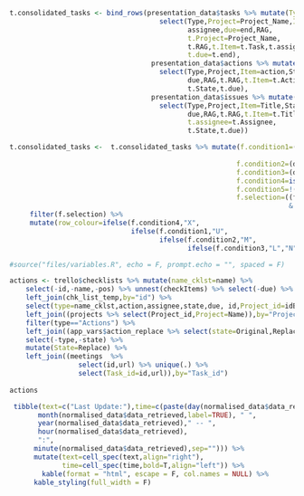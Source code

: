 ```r
t.consolidated_tasks <- bind_rows(presentation_data$tasks %>% mutate(Type="Task") %>%
                                     select(Type,Project=Project_Name,Item=Task,State,
                                            assignee,due=end,RAG,
                                            t.Project=Project_Name,
                                            t.RAG,t.Item=t.Task,t.assignee,t.State,
                                            t.due=t.end),
                                   presentation_data$actions %>% mutate(Type="Action") %>%
                                     select(Type,Project,Item=action,State,assignee,
                                            due,RAG,t.RAG,t.Item=t.Action,t.assignee,
                                            t.State,t.due),
                                   presentation_data$issues %>% mutate(Type="Issue") %>%
                                     select(Type,Project,Item=Title,State,assignee=Assignee,
                                            due,RAG,t.RAG,t.Item=t.Title,
                                            t.assignee=t.Assignee,
                                            t.State,t.due))
```

```r
t.consolidated_tasks <-  t.consolidated_tasks %>% mutate(f.condition1=(due <= app_vars$today),
                                                        
                                                        f.condition2=(due < (app_vars$today + app_vars$horizon_span1)),
                                                        f.condition3=(due < (app_vars$today + app_vars$horizon_span2)),
                                                        f.condition4=is.na(strftime(due)),
                                                        f.condition5=!(State %in% c("Complete","Closed")),
                                                        f.selection=((f.condition1 | f.condition3 |f.condition4)
                                                                     & f.condition5)) %>%
     filter(f.selection) %>%
     mutate(row_colour=ifelse(f.condition4,"X",
                              ifelse(f.condition1,"U",
                                     ifelse(f.condition2,"M",
                                            ifelse(f.condition3,"L","N")))))         
```



```r
#source("files/variables.R", echo = F, prompt.echo = "", spaced = F)

actions <- trello$checklists %>% mutate(name_cklst=name) %>%
    select(-id,-name,-pos) %>% unnest(checkItems) %>% select(-due) %>%
    left_join(chk_list_temp,by="id") %>%
    select(type=name_cklst,action,assignee,state,due, id,Project_id=idBoard,Task_id=idCard) %>%
    left_join((projects %>% select(Project_id,Project=Name)),by="Project_id") %>%
    filter(type=="Actions") %>% 
    left_join((app_vars$action_replace %>% select(state=Original,Replace)),by="state") %>%
    select(-type,-state) %>%
    mutate(State=Replace) %>%
    left_join((meetings  %>% 
                 select(id,url) %>% unique(.) %>%
                 select(Task_id=id,url)),by="Task_id")
  
actions
```


```r

 tibble(text=c("Last Update:"),time=c(paste(day(normalised_data$data_retrieved)," ",
       month(normalised_data$data_retrieved,label=TRUE), " ",
       year(normalised_data$data_retrieved)," -- ",
       hour(normalised_data$data_retrieved),
       ":",
      minute(normalised_data$data_retrieved),sep=""))) %>%
      mutate(text=cell_spec(text,align="right"),
             time=cell_spec(time,bold=T,align="left")) %>%
        kable(format = "html", escape = F, col.names = NULL) %>%
      kable_styling(full_width = F) 


```

